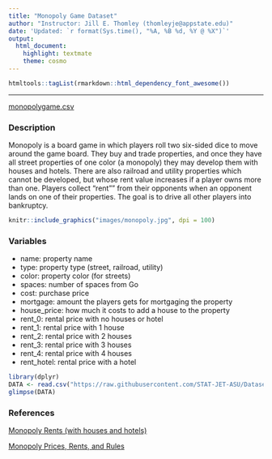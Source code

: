 ```yaml
---
title: "Monopoly Game Dataset"
author: "Instructor: Jill E. Thomley (thomleyje@appstate.edu)"
date: 'Updated: `r format(Sys.time(), "%A, %B %d, %Y @ %X")`'
output: 
  html_document: 
    highlight: textmate
    theme: cosmo
---
```


```r
htmltools::tagList(rmarkdown::html_dependency_font_awesome())
```

<hr>

<i class="fas fa-database"></i> [monopolygame.csv](https://raw.githubusercontent.com/STAT-JET-ASU/Datasets/master/Instructor/monopolygame.csv)

### Description

Monopoly is a board game in which players roll two six-sided dice to move around the game board. They buy and trade properties, and once they have all street properties of one color (a monopoly) they may develop them with houses and hotels. There are also railroad and utility properties which cannot be developed, but whose rent value increases if a player owns more than one. Players collect "rent"" from their opponents when an opponent lands on one of their properties. The goal is to drive all other players into bankruptcy.

```r
knitr::include_graphics("images/monopoly.jpg", dpi = 100)
```

### Variables

* name: property name
* type: property type (street, railroad, utility)
* color: property color (for streets)
* spaces: number of spaces from Go
* cost: purchase price
* mortgage: amount the players gets for mortgaging the property
* house_price: how much it costs to add a house to the property
* rent_0: rental price with no houses or hotel
* rent_1: rental price with 1 house
* rent_2: rental price with 2 houses
* rent_3: rental price with 3 houses
* rent_4: rental price with 4 houses
* rent_hotel: rental price with a hotel

```r
library(dplyr)
DATA <- read.csv("https://raw.githubusercontent.com/STAT-JET-ASU/Datasets/master/Instructor/monopolygame.csv")
glimpse(DATA)
```


### References

[Monopoly Rents (with houses and hotels)](http://www.falstad.com/monopoly.html)

[Monopoly Prices, Rents, and Rules](http://www.math.yorku.ca/~zabrocki/math2042/Monopoly/prices.html)

